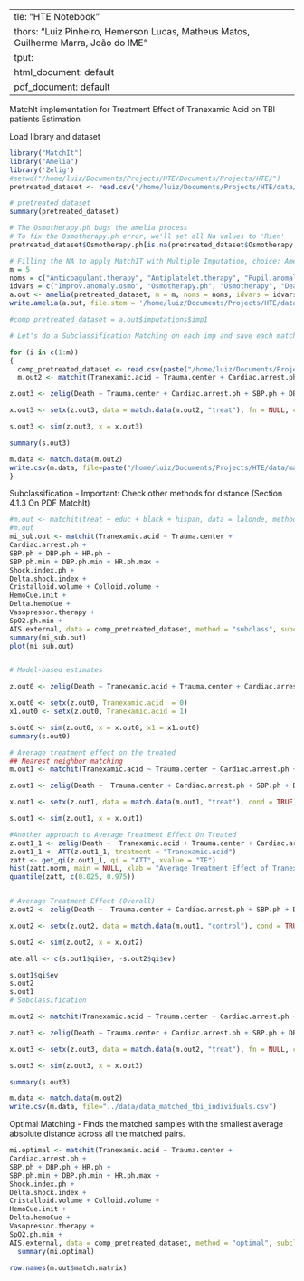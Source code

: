   ---
title: "HTE Notebook"
authors: "Luiz Pinheiro, Hemerson Lucas, Matheus Matos, Guilherme Marra, João do IME"
output:
  html_document: default
  pdf_document: default
---

MatchIt implementation for Treatment Effect of Tranexamic Acid on TBI patients Estimation

Load library and dataset
```r
library("MatchIt")
library("Amelia")
library('Zelig')
#setwd("/home/luiz/Documents/Projects/HTE/Documents/Projects/HTE/")
pretreated_dataset <- read.csv("/home/luiz/Documents/Projects/HTE/data/data_preprocessed_tbi_individuals.csv", header = TRUE)
```

```r
# pretreated_dataset
summary(pretreated_dataset)

# The Osmotherapy.ph bugs the amelia process
# To fix the Osmotherapy.ph error, we'll set all Na values to 'Rien'
pretreated_dataset$Osmotherapy.ph[is.na(pretreated_dataset$Osmotherapy.ph)] <- 'Rien'

# Filling the NA to apply MatchIT with Multiple Imputation, choice: Amelia
m = 5
noms = c("Anticoagulant.therapy", "Antiplatelet.therapy", "Pupil.anomaly.ph", "Cardiac.arrest.ph", "Pupil.anomaly", "IICP")
idvars = c("Improv.anomaly.osmo", "Osmotherapy.ph", "Osmotherapy", "Death") #, "Osmotherapy.ph"
a.out <- amelia(pretreated_dataset, m = m, noms = noms, idvars = idvars)
write.amelia(a.out, file.stem = '/home/luiz/Documents/Projects/HTE/data/comp_pretreated_dataset')

#comp_pretreated_dataset = a.out$imputations$imp1

# Let's do a Subclassification Matching on each imp and save each matched the mateched dataset in a csv

for (i in c(1:m))
{
  comp_pretreated_dataset <- read.csv(paste("/home/luiz/Documents/Projects/HTE/data/comp_pretreated_dataset", i, ".csv", sep = ""), header = TRUE)
  m.out2 <- matchit(Tranexamic.acid ~ Trauma.center + Cardiac.arrest.ph + SBP.ph + DBP.ph + HR.ph + SBP.ph.min + DBP.ph.min + HR.ph.max + Shock.index.ph + Delta.shock.index + Cristalloid.volume + Colloid.volume + HemoCue.init + Delta.hemoCue + Vasopressor.therapy + SpO2.ph.min + AIS.external, data = comp_pretreated_dataset, method = "nearest", subclass = 6)

z.out3 <- zelig(Death ~ Trauma.center + Cardiac.arrest.ph + SBP.ph + DBP.ph + HR.ph + SBP.ph.min + DBP.ph.min + HR.ph.max + Shock.index.ph + Delta.shock.index + Cristalloid.volume + Colloid.volume + HemoCue.init + Delta.hemoCue + Vasopressor.therapy + SpO2.ph.min + AIS.external + distance, data = match.data(m.out2, "control"), model = "ls", by = "subclass")

x.out3 <- setx(z.out3, data = match.data(m.out2, "treat"), fn = NULL, cond = TRUE)

s.out3 <- sim(z.out3, x = x.out3)

summary(s.out3)

m.data <- match.data(m.out2)
write.csv(m.data, file=paste("/home/luiz/Documents/Projects/HTE/data/matchit/data_matched_tbi_individuals", i,".csv", sep = ""))
}


```

Subclassification - Important: Check other methods for distance (Section 4.1.3 On PDF MatchIt)
```r
#m.out <- matchit(treat ~ educ + black + hispan, data = lalonde, method = "exact", subclass=0)
#m.out
mi_sub.out <- matchit(Tranexamic.acid ~ Trauma.center +
Cardiac.arrest.ph + 
SBP.ph + DBP.ph + HR.ph +
SBP.ph.min + DBP.ph.min + HR.ph.max +
Shock.index.ph +
Delta.shock.index +
Cristalloid.volume + Colloid.volume +
HemoCue.init +
Delta.hemoCue +
Vasopressor.therapy +
SpO2.ph.min +
AIS.external, data = comp_pretreated_dataset, method = "subclass", subclass = 5)
summary(mi_sub.out)
plot(mi_sub.out)


# Model-based estimates

z.out0 <- zelig(Death ~ Tranexamic.acid + Trauma.center + Cardiac.arrest.ph + SBP.ph + DBP.ph + HR.ph + SBP.ph.min + DBP.ph.min + HR.ph.max + Shock.index.ph + Delta.shock.index + Cristalloid.volume + Colloid.volume + HemoCue.init + Delta.hemoCue + Vasopressor.therapy + SpO2.ph.min + AIS.external + distance, data = match.data(mi_sub.out), model = "ls")

x.out0 <- setx(z.out0, Tranexamic.acid  = 0)
x1.out0 <- setx(z.out0, Tranexamic.acid = 1)

s.out0 <- sim(z.out0, x = x.out0, x1 = x1.out0)
summary(s.out0)

# Average treatment effect on the treated
## Nearest neighbor matching
m.out1 <- matchit(Tranexamic.acid ~ Trauma.center + Cardiac.arrest.ph + SBP.ph + DBP.ph + HR.ph + SBP.ph.min + DBP.ph.min + HR.ph.max + Shock.index.ph + Delta.shock.index + Cristalloid.volume + Colloid.volume + HemoCue.init + Delta.hemoCue + Vasopressor.therapy + SpO2.ph.min + AIS.external, data = comp_pretreated_dataset, method = "nearest")

z.out1 <- zelig(Death ~  Trauma.center + Cardiac.arrest.ph + SBP.ph + DBP.ph + HR.ph + SBP.ph.min + DBP.ph.min + HR.ph.max + Shock.index.ph + Delta.shock.index + Cristalloid.volume + Colloid.volume + HemoCue.init + Delta.hemoCue + Vasopressor.therapy + SpO2.ph.min + AIS.external, data = match.data(m.out1, "control"), model = "ls")

x.out1 <- setx(z.out1, data = match.data(m.out1, "treat"), cond = TRUE)

s.out1 <- sim(z.out1, x = x.out1)

#Another approach to Average Treatment Effect On Treated
z.out1_1 <- zelig(Death ~  Tranexamic.acid + Trauma.center + Cardiac.arrest.ph + SBP.ph + DBP.ph + HR.ph + SBP.ph.min + DBP.ph.min + HR.ph.max + Shock.index.ph + Delta.shock.index + Cristalloid.volume + Colloid.volume + HemoCue.init + Delta.hemoCue + Vasopressor.therapy + SpO2.ph.min + AIS.external, data = match.data(m.out1), model = "ls")
z.out1_1 <- ATT(z.out1_1, treatment = "Tranexamic.acid")
zatt <- get_qi(z.out1_1, qi = "ATT", xvalue = "TE")
hist(zatt.norm, main = NULL, xlab = "Average Treatment Effect of Tranexamic.acid on the Treated ")
quantile(zatt, c(0.025, 0.975))


# Average Treatment Effect (Overall)
z.out2 <- zelig(Death ~  Trauma.center + Cardiac.arrest.ph + SBP.ph + DBP.ph + HR.ph + SBP.ph.min + DBP.ph.min + HR.ph.max + Shock.index.ph + Delta.shock.index + Cristalloid.volume + Colloid.volume + HemoCue.init + Delta.hemoCue + Vasopressor.therapy + SpO2.ph.min + AIS.external, data = match.data(m.out1, "treat"), model = "ls") 

x.out2 <- setx(z.out2, data = match.data(m.out1, "control"), cond = TRUE)

s.out2 <- sim(z.out2, x = x.out2)

ate.all <- c(s.out1$qi$ev, -s.out2$qi$ev)

s.out1$qi$ev
s.out2
s.out1
# Subclassification

m.out2 <- matchit(Tranexamic.acid ~ Trauma.center + Cardiac.arrest.ph + SBP.ph + DBP.ph + HR.ph + SBP.ph.min + DBP.ph.min + HR.ph.max + Shock.index.ph + Delta.shock.index + Cristalloid.volume + Colloid.volume + HemoCue.init + Delta.hemoCue + Vasopressor.therapy + SpO2.ph.min + AIS.external, data = comp_pretreated_dataset, method = "subclass", subclass = 4)

z.out3 <- zelig(Death ~ Trauma.center + Cardiac.arrest.ph + SBP.ph + DBP.ph + HR.ph + SBP.ph.min + DBP.ph.min + HR.ph.max + Shock.index.ph + Delta.shock.index + Cristalloid.volume + Colloid.volume + HemoCue.init + Delta.hemoCue + Vasopressor.therapy + SpO2.ph.min + AIS.external + distance, data = match.data(m.out2, "control"), model = "ls", by = "subclass")

x.out3 <- setx(z.out3, data = match.data(m.out2, "treat"), fn = NULL, cond = TRUE)

s.out3 <- sim(z.out3, x = x.out3)

summary(s.out3)

m.data <- match.data(m.out2)
write.csv(m.data, file="../data/data_matched_tbi_individuals.csv")
```



Optimal Matching - Finds the matched samples with the smallest average absolute distance across all the matched pairs.
```r

mi.optimal <- matchit(Tranexamic.acid ~ Trauma.center +
Cardiac.arrest.ph + 
SBP.ph + DBP.ph + HR.ph +
SBP.ph.min + DBP.ph.min + HR.ph.max +
Shock.index.ph +
Delta.shock.index +
Cristalloid.volume + Colloid.volume +
HemoCue.init +
Delta.hemoCue +
Vasopressor.therapy +
SpO2.ph.min +
AIS.external, data = comp_pretreated_dataset, method = "optimal", subclass = 6)
  summary(mi.optimal)
```

```r
row.names(m.out$match.matrix)
```
